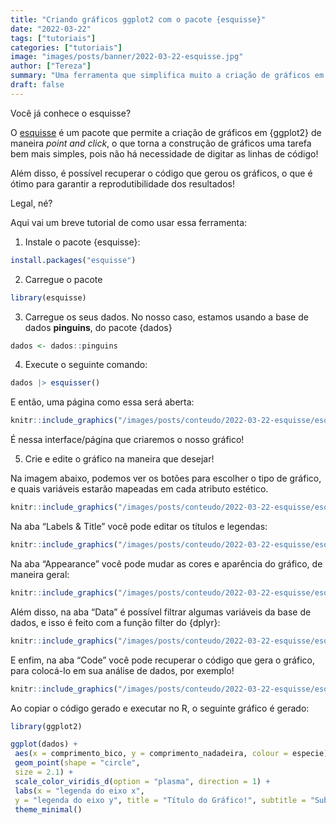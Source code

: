 ```yaml
---
title: "Criando gráficos ggplot2 com o pacote {esquisse}"
date: "2022-03-22"
tags: ["tutoriais"]
categories: ["tutoriais"]
image: "images/posts/banner/2022-03-22-esquisse.jpg"
author: ["Tereza"]
summary: "Uma ferramenta que simplifica muito a criação de gráficos em ggplot2"
draft: false
---
```


Você já conhece o esquisse?

O [esquisse](https://cran.r-project.org/web/packages/esquisse/vignettes/get-started.html) é um pacote que permite a criação de gráficos em {ggplot2} de maneira *point and click*, o que torna a construção de gráficos uma tarefa bem mais simples, pois não há necessidade de digitar as linhas de código! 

Além disso, é possível recuperar o código que gerou os gráficos, o que é ótimo para garantir a reprodutibilidade dos resultados!

Legal, né? 

Aqui vai um breve tutorial de como usar essa ferramenta:

1. Instale o pacote {esquisse}:

```r
install.packages("esquisse")
```

2. Carregue o pacote

```r
library(esquisse)
```

3. Carregue os seus dados. No nosso caso, estamos usando a base de dados **pinguins**, do pacote {dados}

```r
dados <- dados::pinguins
```

4. Execute o seguinte comando:

```r
dados |> esquisser()
```

E então, uma página como essa será aberta:

```r
knitr::include_graphics("/images/posts/conteudo/2022-03-22-esquisse/esquisse001.png")
```

É nessa interface/página que criaremos o nosso gráfico!


5. Crie e edite o gráfico na maneira que desejar! 

Na imagem abaixo, podemos ver os botões para escolher o tipo de gráfico, e quais variáveis estarão mapeadas em cada atributo estético.

```r
knitr::include_graphics("/images/posts/conteudo/2022-03-22-esquisse/esquisse002.png")
```

Na aba “Labels & Title” você pode editar os títulos e legendas:

```r
knitr::include_graphics("/images/posts/conteudo/2022-03-22-esquisse/esquisse003.png")
```

Na aba “Appearance” você pode mudar as cores e aparência do gráfico, de maneira geral:

```r
knitr::include_graphics("/images/posts/conteudo/2022-03-22-esquisse/esquisse004.png")
```

Além disso, na aba “Data” é possível filtrar algumas variáveis da base de dados, e isso é feito com a função filter do {dplyr}:

```r
knitr::include_graphics("/images/posts/conteudo/2022-03-22-esquisse/esquisse005.png")
```

E enfim, na aba “Code” você pode recuperar o código que gera o gráfico, para colocá-lo em sua análise de dados, por exemplo!

```r
knitr::include_graphics("/images/posts/conteudo/2022-03-22-esquisse/esquisse006.png")
```

Ao copiar o código gerado e executar no R, o seguinte gráfico é gerado:

```r
library(ggplot2)

ggplot(dados) +
 aes(x = comprimento_bico, y = comprimento_nadadeira, colour = especie) +
 geom_point(shape = "circle", 
 size = 2.1) +
 scale_color_viridis_d(option = "plasma", direction = 1) +
 labs(x = "legenda do eixo x", 
 y = "legenda do eixo y", title = "Título do Gráfico!", subtitle = "Subtítulo do Gráfico!") +
 theme_minimal()
```




